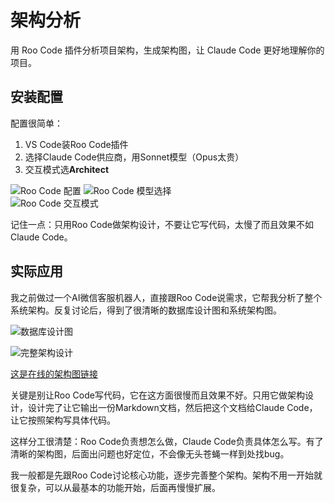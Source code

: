 # 架构分析

用 Roo Code 插件分析项目架构，生成架构图，让 Claude Code 更好地理解你的项目。

## 安装配置

配置很简单：

1. VS Code装Roo Code插件
2. 选择Claude Code供应商，用Sonnet模型（Opus太贵）
3. 交互模式选**Architect**

![Roo Code 配置](/img/media/image8.png)
![Roo Code 模型选择](/img/media/image9.png)  
![Roo Code 交互模式](/img/media/image10.png)

记住一点：只用Roo Code做架构设计，不要让它写代码，太慢了而且效果不如Claude Code。

## 实际应用

我之前做过一个AI微信客服机器人，直接跟Roo Code说需求，它帮我分析了整个系统架构。反复讨论后，得到了很清晰的数据库设计图和系统架构图。

![数据库设计图](/img/media/image11.png)

![完整架构设计](/img/media/image12.png)

[这是在线的架构图链接](https://mermaid.live/edit#pako:eNqFk1tPGkEUx7_KZp7aBIjswgr7YAMIZBMFCmtJu_CwylaN5RKEpC2SWK2ACRcbKmCamGotmDZAL8YmiPbTzAx8C_eCcmkN8zS753f-539mzqTASjQkAgasxoXYGsFZAxFCWpvJZfVHAPjFZV90ZUNMwJ87AaCG5eX38cNQ6xTl_uDv7SCh1c4RNrfLxff-HqPiV9w6wQcZeHQeHGbKYYXz2m3PeHSZQ-_aEoo-Xg45MRJSN__4UXmYy-Cr9xOWZD1F2LrkcNi9A2ncLcPML5jvjFhQAYV1et1LHhk-6vR2rwe6Y34HhEJz7KLMVi_71Qv8rQpLXyY7fNi5hYW5M1RpTrhWJBVxh9u7aOG4e-focxd2SzBfGfdzj6n-PZyBd8fEiIWV91rDqHMppkAer9tqsbILLPech608OrxA2w1U38HFbO-mDLOdqeZh5jduVtB-o3eSn2hgRFwpNm-3sT7W7UqpBYg5ol_Lwe3uk_Qw546RE7ZQrb1FcF7W6ZRa7zXqsPRBOqtPx_CsEHwgBR7Utwi_heV4fNXAV03c3Ic3e-qxTR-hwx-o0ILNGtw5n7wM1YXah5V_5Hu6sJ4QBwmd8uMRP3L10QmaVrW_V8DXLXVcRktKz8HBOnlcbMPTXViq9bMlFQ0OJ26SHjvn_wblqx9zBDTSG18PASYRT4oaEBbjYUH-BCk5GgCJNTEsBgAjbUNCfEN2mJZyYkLkRTQavkuLR5Ora4B5KbzalL6SsZCQEOfXBanHISIVFOO2aDKSAAxpNCkagEmB14DR6806mpohzSRJUbTZSFIa8AYwBp2RNppIykRTBtJEmcm0BrxVqup1lMGop2fo2Vk9bSJJMn0LYnS4tA)

关键是别让Roo Code写代码，它在这方面很慢而且效果不好。只用它做架构设计，设计完了让它输出一份Markdown文档，然后把这个文档给Claude Code，让它按照架构写具体代码。

这样分工很清楚：Roo Code负责想怎么做，Claude Code负责具体怎么写。有了清晰的架构图，后面出问题也好定位，不会像无头苍蝇一样到处找bug。

我一般都是先跟Roo Code讨论核心功能，逐步完善整个架构。架构不用一开始就很复杂，可以从最基本的功能开始，后面再慢慢扩展。